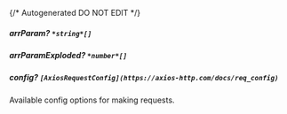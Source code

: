 {/* Autogenerated DO NOT EDIT  */}
##### **arrParam?** `*string*[]`

##### **arrParamExploded?** `*number*[]`

##### **config?** `[AxiosRequestConfig](https://axios-http.com/docs/req_config)`
Available config options for making requests.

